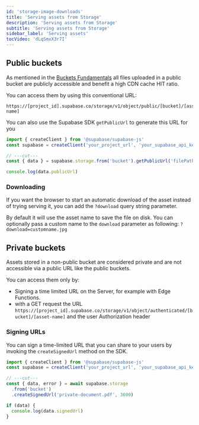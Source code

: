 ```yaml
---
id: 'storage-image-downloads'
title: 'Serving assets from Storage'
description: 'Serving assets from Storage'
subtitle: 'Serving assets from Storage'
sidebar_label: 'Serving assets'
tocVideo: 'dLqSmxX3r7I'
---
```


## Public buckets

As mentioned in the [Buckets Fundamentals](/docs/guides/storage/buckets/fundamentals) all files uploaded in a public bucket are publicly accessible and benefit a high CDN cache HIT ratio.

You can access them by using this conventional URL:

```
https://[project_id].supabase.co/storage/v1/object/public/[bucket]/[asset-name]
```

You can also use the Supabase SDK `getPublicUrl` to generate this URL for you

```js
import { createClient } from '@supabase/supabase-js'
const supabase = createClient('your_project_url', 'your_supabase_api_key')

// ---cut---
const { data } = supabase.storage.from('bucket').getPublicUrl('filePath.jpg')

console.log(data.publicUrl)
```

### Downloading

If you want the browser to start an automatic download of the asset instead of trying serving it, you can add the `?download` query string parameter.

By default it will use the asset name to save the file on disk. You can optionally pass a custom name to the `download` parameter as following: `?download=customname.jpg`

## Private buckets

Assets stored in a non-public bucket are considered private and are not accessible via a public URL like the public buckets.

You can access them only by:

- Signing a time limited URL on the Server, for example with Edge Functions.
- with a GET request the URL `https://[project_id].supabase.co/storage/v1/object/authenticated/[bucket]/[asset-name]` and the user Authorization header

### Signing URLs

You can sign a time-limited URL that you can share to your users by invoking the `createSignedUrl` method on the SDK.

```js
import { createClient } from '@supabase/supabase-js'
const supabase = createClient('your_project_url', 'your_supabase_api_key')

// ---cut---
const { data, error } = await supabase.storage
  .from('bucket')
  .createSignedUrl('private-document.pdf', 3600)

if (data) {
  console.log(data.signedUrl)
}
```
